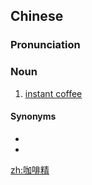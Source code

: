 ==Chinese==
{{zh-forms|type=21}}

===Pronunciation===
{{zh-pron
|m=kāfēijīng
|c=gaa3 fe1 zing1
|cat=n
}}

===Noun===
{{zh-noun}}

# [[instant coffee]]

====Synonyms====
* {{zh-l|即溶咖啡}}
* {{zh-l|速溶咖啡}}

{{zh-cat|Coffee}}

[[zh:咖啡精]]